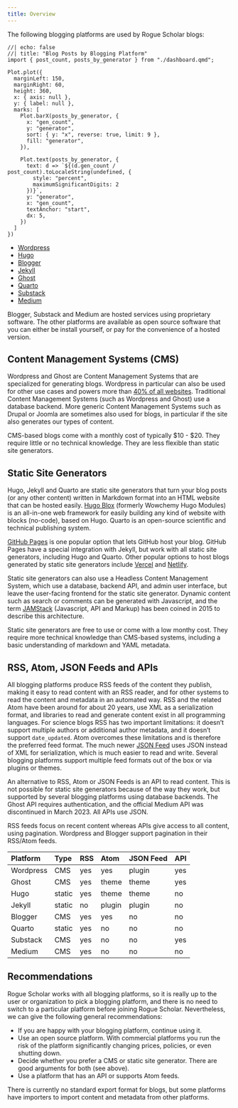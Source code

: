 ```yaml
---
title: Overview
---
```


The following blogging platforms are used by Rogue Scholar blogs:

```ojs
//| echo: false
//| title: "Blog Posts by Blogging Platform"
import { post_count, posts_by_generator } from "./dashboard.qmd";

Plot.plot({
  marginLeft: 150,
  marginRight: 60,
  height: 360,
  x: { axis: null },
  y: { label: null },
  marks: [
    Plot.barX(posts_by_generator, {
      x: "gen_count",
      y: "generator",
      sort: { y: "x", reverse: true, limit: 9 },
      fill: "generator",
    }),

    Plot.text(posts_by_generator, {
      text: d => `${(d.gen_count / post_count).toLocaleString(undefined, {
        style: "percent", 
        maximumSignificantDigits: 2
      })}`,
      y: "generator",
      x: "gen_count",
      textAnchor: "start",
      dx: 5,
    })
  ]
})
```

- [Wordpress](https://wordpress.org/)
- [Hugo](https://gohugo.io/)
- [Blogger](https://blogger.com)
- [Jekyll](https://jekyllrb.com/)
- [Ghost](https://ghost.org/)
- [Quarto](https://quarto.org)
- [Substack](https://substack.com)
- [Medium](https://medium.com)

Blogger, Substack and Medium are hosted services using proprietary software. 
The other platforms are available as open source software that you can either be install yourself,
or pay for the convenience of a hosted version.

## Content Management Systems (CMS)

Wordpress and Ghost are Content Management Systems that are specialized for generating blogs.
Wordpress in particular can also be used for other use cases and powers more than [40% of all
websites](https://w3techs.com/). Traditional Content Management Systems (such as Wordpress and Ghost)
use a database backend. More generic Content Management Systems such as Drupal or Joomla are
sometimes also used for blogs, in particular if the site also generates our types of content.

<Callout type="info" emoji="💡">
  CMS-based blogs come with a monthly cost of typically $10 - $20. They require little or no technical knowledge. 
  They are less flexible than static site generators.
</Callout>

## Static Site Generators

Hugo, Jekyll and Quarto are static site generators that turn your blog posts (or any other content) written in Markdown
format into an HTML website that can be hosted easily. [Hugo Blox](https://hugoblox.com) (formerly 
Wowchemy Hugo Modules) is an all-in-one web framework for easily building any kind of website with blocks (no-code), based on Hugo.
Quarto is an open-source scientific and technical publishing system.

[GitHub Pages](https://pages.github.com/) is one popular option that lets GitHub host your blog. GitHub Pages 
have a special integration with Jekyll, but work with all static site generators, including Hugo and Quarto. 
Other popular options to host blogs generated by static site generators include [Vercel](https://vercel.com) 
and [Netlify](https://netlify.com).

Static site generators can also use a Headless Content Management System, which use a database, backend API, and admin user interface,
but leave the user-facing frontend for the static site generator. Dynamic content such as search or comments can be
generated with Javascript, and the term [JAMStack](https://jamstack.org/) (Javascript, API and Markup) has been coined
in 2015 to describe this architecture.

<Callout type="info" emoji="💡">
  Static site generators are free to use or come with a low monthy cost. They require more technical knowledge than CMS-based systems,
  including a basic understanding of markdown and YAML metadata.
</Callout>

## RSS, Atom, JSON Feeds and APIs

All blogging platforms produce RSS feeds of the content they publish, making it easy to read content
with an RSS reader, and for other systems to read the content and metadata in an automated way.
RSS and the related Atom have been around for about 20 years, use XML as a serialization format, and libraries to
read and generate content exist in all programming languages. For science blogs RSS has two important
limitations: it doesn't support multiple authors or additional author metadata, and it doesn't support `date_updated`.
Atom overcomes these limitations and is therefore the preferred feed format. The much newer [JSON Feed](https://www.jsonfeed.org/) uses
JSON instead of XML for serialization, which is much easier to read and write. Several blogging platforms support multiple feed
formats out of the box or via plugins or themes.

An alternative to RSS, Atom or JSON Feeds is an API to read content. This is not possible for static site
generators because of the way they work, but supported by several blogging platforms using database backends. The Ghost API requires
authentication, and the official Medium API was discontinued in March 2023. All APIs use JSON.

RSS feeds focus on recent content whereas APIs give access to all content, using pagination. Wordpress and Blogger support pagination
in their RSS/Atom feeds.

| Platform  | Type   | RSS   | Atom   | JSON Feed | API   |
| :-------- | :----- | :---- | :----- | :-------- | :---- |
| Wordpress | CMS    | yes   | yes    | plugin    | yes   |
| Ghost     | CMS    | yes   | theme  | theme     | yes   |
| Hugo      | static | yes   | theme  | theme     | no    |
| Jekyll    | static | no    | plugin | plugin    | no    |
| Blogger   | CMS    | yes   | yes    | no        | no    |
| Quarto    | static | yes   | no     | no        | no    |
| Substack  | CMS    | yes   | no     | no        | yes   |
| Medium    | CMS    | yes   | no     | no        | no    |

## Recommendations

Rogue Scholar works with all blogging platforms, so it is really up to the user or organization to pick a blogging platform, and there
is no need to switch to a particular platform before joining Rogue Scholar. Nevertheless, we can give the following general recommendations:

* If you are happy with your blogging platform, continue using it.
* Use an open source platform. With commercial platforms you run the risk of the platform significantly changing prices, policies, or even shutting down.
* Decide whether you prefer a CMS or static site generator. There are good arguments for both (see above).
* Use a platform that has an API or supports Atom feeds.

There is currently no standard export format for blogs, but some platforms have importers to import content and metadata
from other platforms.
